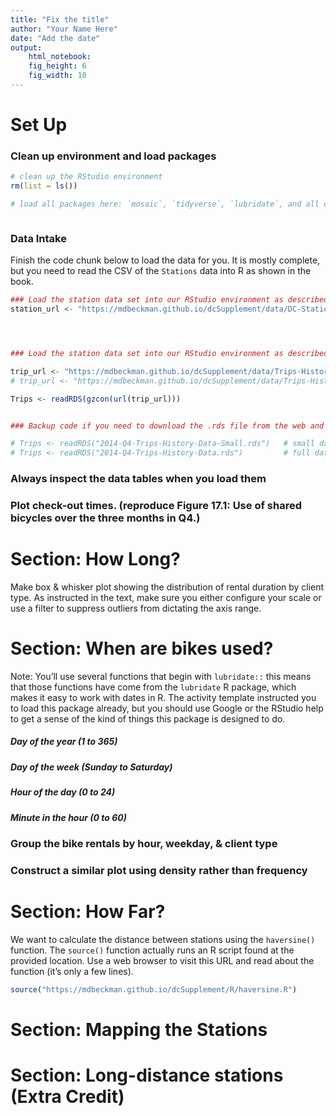 ```yaml
---
title: "Fix the title"
author: "Your Name Here"
date: "Add the date"
output: 
    html_notebook:
    fig_height: 6
    fig_width: 10
---
```



# Set Up

### Clean up environment and load packages
```r
# clean up the RStudio environment 
rm(list = ls())

# load all packages here: `mosaic`, `tidyverse`, `lubridate`, and all others used



```

### Data Intake

Finish the code chunk below to load the data for you.  It is mostly complete, but you need to read the CSV of the `Stations` data into R as shown in the book.  

```r
### Load the station data set into our RStudio environment as described in the text
station_url <- "https://mdbeckman.github.io/dcSupplement/data/DC-Stations.csv"




### Load the station data set into our RStudio environment as described in the text

trip_url <- "https://mdbeckman.github.io/dcSupplement/data/Trips-History-Data-2014-Q4-Small.rds"  # small data: 10k rows 
# trip_url <- "https://mdbeckman.github.io/dcSupplement/data/Trips-History-Data-2014-Q4.rds"      # full data: 600k rows

Trips <- readRDS(gzcon(url(trip_url)))


### Backup code if you need to download the .rds file from the web and load a local version

# Trips <- readRDS("2014-Q4-Trips-History-Data-Small.rds")   # small data: 10k rows
# Trips <- readRDS("2014-Q4-Trips-History-Data.rds")         # full data: 600k rows

```



### Always inspect the data tables when you load them




### Plot check-out times. (reproduce Figure 17.1: Use of shared bicycles over the three months in Q4.)




# Section: How Long?

Make box & whisker plot showing the distribution of rental duration by client type.  As instructed in the text, make sure you either configure your scale or use a filter to suppress outliers from dictating the axis range.



# Section: When are bikes used?

Note: You'll use several functions that begin with `lubridate::` this means that those functions have come from the `lubridate` R package, which makes it easy to work with dates in R.  The activity template instructed you to load this package already, but you should use Google or the RStudio help to get a sense of the kind of things this package is designed to do.


##### Day of the year (1 to 365)



##### Day of the week (Sunday to Saturday)



##### Hour of the day (0 to 24)



##### Minute in the hour (0 to 60)




### Group the bike rentals by hour, weekday, & client type




### Construct a similar plot using density rather than frequency




# Section: How Far?

We want to calculate the distance between stations using the `haversine()` function.  The `source()` function actually runs an R script found at the provided location.  Use a web browser to visit this URL and read about the function (it's only a few lines).

```r
source("https://mdbeckman.github.io/dcSupplement/R/haversine.R")
```









# Section: Mapping the Stations






# Section: Long-distance stations (Extra Credit)







